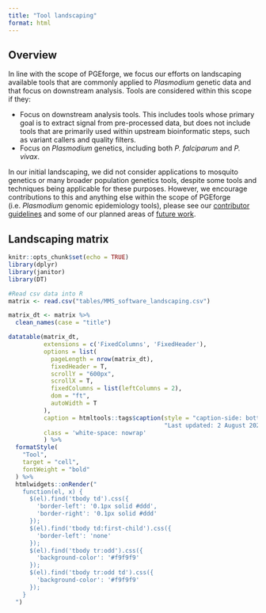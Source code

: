 ```yaml
---
title: "Tool landscaping"
format: html
---
```


## Overview
In line with the scope of PGEforge, we focus our efforts on landscaping available tools that are commonly applied to *Plasmodium* genetic data and that focus on downstream analysis. Tools are considered within this scope if they:

- Focus on downstream analysis tools. This includes tools whose primary goal is to extract signal from pre-processed data, but does not include tools that are primarily used within upstream bioinformatic steps, such as variant callers and quality filters.
- Focus on *Plasmodium* genetics, including both *P. falciparum* and *P. vivax*. 

In our initial landscaping, we did not consider applications to mosquito genetics or many broader population genetics tools, despite some tools and techniques being applicable for these purposes. However, we encourage contributions to this and anything else within the scope of PGEforge (i.e. *Plasmodium* genomic epidemiology tools), please see our [contributor guidelines](how_to_contribute.qmd) and some of our planned areas of [future work](future_work.qmd).

## Landscaping matrix
```r
knitr::opts_chunk$set(echo = TRUE)
library(dplyr)
library(janitor)
library(DT)
```

```r
#Read csv data into R
matrix <- read.csv("tables/MMS_software_landscaping.csv")
```

```r
matrix_dt <- matrix %>% 
  clean_names(case = "title") 

datatable(matrix_dt,
          extensions = c('FixedColumns', 'FixedHeader'),
          options = list(
            pageLength = nrow(matrix_dt),
            fixedHeader = T,
            scrollY = "600px",
            scrollX = T,
            fixedColumns = list(leftColumns = 2),
            dom = "ft",
            autoWidth = T
          ),
          caption = htmltools::tags$caption(style = "caption-side: bottom; text-align: left; font-style: italic",
                                            "Last updated: 2 August 2024"),
          class = 'white-space: nowrap'
          ) %>% 
  formatStyle(
    "Tool",
    target = "cell",
    fontWeight = "bold"
  ) %>%
  htmlwidgets::onRender("
    function(el, x) {
      $(el).find('tbody td').css({
        'border-left': '0.1px solid #ddd',
        'border-right': '0.1px solid #ddd'
      });
      $(el).find('tbody td:first-child').css({
        'border-left': 'none'
      });
      $(el).find('tbody tr:odd').css({
        'background-color': '#f9f9f9'
      });
      $(el).find('tbody tr:odd td').css({
        'background-color': '#f9f9f9'
      });
    }
  ")
```

